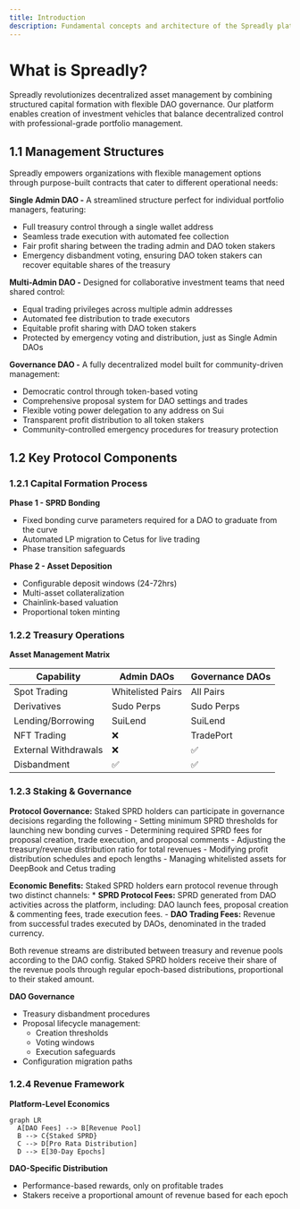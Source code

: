 ```yaml
---
title: Introduction
description: Fundamental concepts and architecture of the Spreadly platform
---
```


# What is Spreadly?

Spreadly revolutionizes decentralized asset management by combining structured capital formation with flexible DAO governance. Our platform enables creation of investment vehicles that balance decentralized control with professional-grade portfolio management.

## 1.1 Management Structures

Spreadly empowers organizations with flexible management options through purpose-built contracts that cater to different operational needs:

**Single Admin DAO -** A streamlined structure perfect for individual portfolio managers, featuring:
- Full treasury control through a single wallet address
- Seamless trade execution with automated fee collection
- Fair profit sharing between the trading admin and DAO token stakers
- Emergency disbandment voting, ensuring DAO token stakers can recover equitable shares of the treasury

**Multi-Admin DAO -** Designed for collaborative investment teams that need shared control:
- Equal trading privileges across multiple admin addresses
- Automated fee distribution to trade executors
- Equitable profit sharing with DAO token stakers
- Protected by emergency voting and distribution, just as Single Admin DAOs

**Governance DAO -** A fully decentralized model built for community-driven management:
- Democratic control through token-based voting
- Comprehensive proposal system for DAO settings and trades
- Flexible voting power delegation to any address on Sui
- Transparent profit distribution to all token stakers
- Community-controlled emergency procedures for treasury protection

## 1.2 Key Protocol Components

### 1.2.1 Capital Formation Process

**Phase 1 - SPRD Bonding**  
- Fixed bonding curve parameters required for a DAO to graduate from the curve
- Automated LP migration to Cetus for live trading
- Phase transition safeguards

**Phase 2 - Asset Deposition**  
- Configurable deposit windows (24-72hrs)  
- Multi-asset collateralization  
- Chainlink-based valuation  
- Proportional token minting  

### 1.2.2 Treasury Operations

**Asset Management Matrix**

| Capability          | Admin DAOs | Governance DAOs |
|---------------------|------------|-----------------|
| Spot Trading        | Whitelisted Pairs | All Pairs |
| Derivatives         | Sudo Perps | Sudo Perps |
| Lending/Borrowing             | SuiLend    | SuiLend    |
| NFT Trading         | ❌         | TradePort   |
| External Withdrawals| ❌         | ✅          |
| Disbandment | ✅         | ✅          |

### 1.2.3 Staking & Governance

**Protocol Governance:** Staked SPRD holders can participate in governance decisions regarding the following
    - Setting minimum SPRD thresholds for launching new bonding curves
    - Determining required SPRD fees for proposal creation, trade execution, and proposal comments
    - Adjusting the treasury/revenue distribution ratio for total revenues
    - Modifying profit distribution schedules and epoch lengths
    - Managing whitelisted assets for DeepBook and Cetus trading

**Economic Benefits:** Staked SPRD holders earn protocol revenue through two distinct channels:
    * **SPRD Protocol Fees:** SPRD generated from DAO activities across the platform, including: DAO launch fees, proposal creation & commenting fees, trade execution fees.
    - **DAO Trading Fees:** Revenue from successful trades executed by DAOs, denominated in the traded currency.

Both revenue streams are distributed between treasury and revenue pools according to the DAO config. Staked SPRD holders receive their share of the revenue pools through regular epoch-based distributions, proportional to their staked amount.

**DAO Governance**  
- Treasury disbandment procedures  
- Proposal lifecycle management:  
  - Creation thresholds  
  - Voting windows  
  - Execution safeguards  
- Configuration migration paths


### 1.2.4 Revenue Framework

**Platform-Level Economics**  
```mermaid
graph LR
  A[DAO Fees] --> B[Revenue Pool]
  B --> C{Staked SPRD}
  C --> D[Pro Rata Distribution]
  D --> E[30-Day Epochs]
```

**DAO-Specific Distribution**  
- Performance-based rewards, only on profitable trades  
- Stakers receive a proportional amount of revenue based for each epoch 